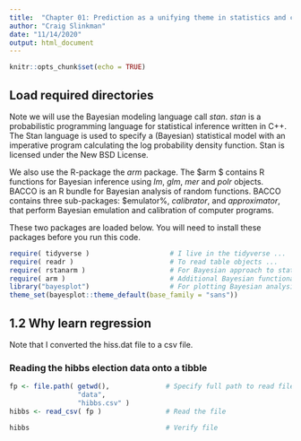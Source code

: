 ```yaml
---
title:  "Chapter 01: Prediction as a unifying theme in statistics and causal inference"
author: "Craig Slinkman"
date: "11/14/2020"
output: html_document
---
```




```r
knitr::opts_chunk$set(echo = TRUE)
```

## Load required directories

Note we will use the Bayesian modeling language call $stan$.  $stan$ is a probabilistic programming language for statistical inference written in C++. The Stan language is used to specify a (Bayesian) statistical model with an imperative program calculating the log probability density function. Stan is licensed under the New BSD License.  

We also use the R-package the $arm$ package.  The $arm $ contains R functions for Bayesian inference using $lm$, $glm$, $mer$ and $polr$ objects. BACCO is an R bundle for Bayesian analysis of random functions. BACCO contains three sub-packages: $emulator%, $calibrator$, and $approximator$, that perform Bayesian emulation and calibration of computer programs.
  
These two packages are loaded below.  You will need to install these packages before you run this code.

```r
require( tidyverse )                    # I live in the tidyverse ...   
require( readr )                        # To read table objects ...
require( rstanarm )                     # For Bayesian approach to statistics ...
require( arm )                          # Additional Bayesian functionality ...
library("bayesplot")                    # For plotting Bayesian analysis ...
theme_set(bayesplot::theme_default(base_family = "sans"))
```


## 1.2 Why learn regression

Note that I converted the hiss.dat file to a csv file.

### Reading the hibbs election data onto a tibble

```r
fp <- file.path( getwd(),              # Specify full path to read file ...
                 "data",
                 "hibbs.csv" )
hibbs <- read_csv( fp )                # Read the file

hibbs                                  # Verify file
```


